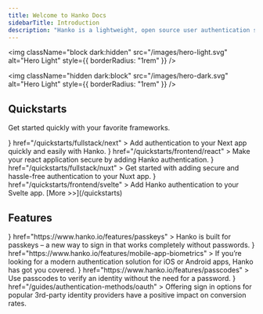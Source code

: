 ```yaml
---
title: Welcome to Hanko Docs
sidebarTitle: Introduction
description: "Hanko is a lightweight, open source user authentication solution that takes you on the journey beyond passwords."
---
```


<img
  className="block dark:hidden"
  src="/images/hero-light.svg"
  alt="Hero Light"
  style={{ borderRadius: "1rem" }}
/>

<img
  className="hidden dark:block"
  src="/images/hero-dark.svg"
  alt="Hero Light"
  style={{ borderRadius: "1rem" }}
/>

## Quickstarts

Get started quickly with your favorite frameworks.

<CardGroup cols={2}>
  <Card
    title="Next.js"
    icon={
      <svg
        xmlns="http://www.w3.org/2000/svg"
        className="icon icon-tabler icon-tabler-brand-nextjs"
        width="30"
        height="30"
        viewBox="0 0 30 30"
        strokeWidth="2"
        stroke="currentColor"
        fill="none"
        strokeLinecap="round"
        strokeLinejoin="round"
      >
        <path stroke="none" d="M0 0h24v24H0z" fill="none"></path>
        <path d="M9 15v-6l7.745 10.65a9 9 0 1 1 2.255 -1.993"></path>
        <path d="M15 12v-3"></path>
      </svg>
    }
    href="/quickstarts/fullstack/next"
  >
    Add authentication to your Next app quickly and easily with Hanko.
  </Card>
  <Card
    title="React"
    icon={
      <svg
        xmlns="http://www.w3.org/2000/svg"
        className="icon icon-tabler icon-tabler-brand-react"
        width="30"
        height="30"
        viewBox="0 0 30 30"
        strokeWidth="2"
        stroke="currentColor"
        fill="none"
        strokeLinecap="round"
        strokeLinejoin="round"
      >
        <path stroke="none" d="M0 0h24v24H0z" fill="none"></path>
        <path d="M6.306 8.711c-2.602 .723 -4.306 1.926 -4.306 3.289c0 2.21 4.477 4 10 4c.773 0 1.526 -.035 2.248 -.102"></path>
        <path d="M17.692 15.289c2.603 -.722 4.308 -1.926 4.308 -3.289c0 -2.21 -4.477 -4 -10 -4c-.773 0 -1.526 .035 -2.25 .102"></path>
        <path d="M6.305 15.287c-.676 2.615 -.485 4.693 .695 5.373c1.913 1.105 5.703 -1.877 8.464 -6.66c.387 -.67 .733 -1.339 1.036 -2"></path>
        <path d="M17.694 8.716c.677 -2.616 .487 -4.696 -.694 -5.376c-1.913 -1.105 -5.703 1.877 -8.464 6.66c-.387 .67 -.733 1.34 -1.037 2"></path>
        <path d="M12 5.424c-1.925 -1.892 -3.82 -2.766 -5 -2.084c-1.913 1.104 -1.226 5.877 1.536 10.66c.386 .67 .793 1.304 1.212 1.896"></path>
        <path d="M12 18.574c1.926 1.893 3.821 2.768 5 2.086c1.913 -1.104 1.226 -5.877 -1.536 -10.66c-.375 -.65 -.78 -1.283 -1.212 -1.897"></path>
        <path d="M11.5 12.866a1 1 0 1 0 1 -1.732a1 1 0 0 0 -1 1.732z"></path>
      </svg>
    }
    href="/quickstarts/frontend/react"
  >
    Make your react application secure by adding Hanko authentication.
  </Card>
  <Card
    title="Nuxt"
    icon={
      <svg
        xmlns="http://www.w3.org/2000/svg"
        className="icon icon-tabler icon-tabler-brand-nuxt"
        width="30"
        height="30"
        viewBox="0 0 30 30"
        strokeWidth="2"
        stroke="currentColor"
        fill="none"
        strokeLinecap="round"
        strokeLinejoin="round"
      >
        <path stroke="none" d="M0 0h24v24H0z" fill="none"></path>
        <path d="M12.146 8.583l-1.3 -2.09a1.046 1.046 0 0 0 -1.786 .017l-5.91 9.908a1.046 1.046 0 0 0 .897 1.582h3.913"></path>
        <path d="M20.043 18c.743 0 1.201 -.843 .82 -1.505l-4.044 -7.013a.936 .936 0 0 0 -1.638 0l-4.043 7.013c-.382 .662 .076 1.505 .819 1.505h8.086z"></path>
      </svg>
    }
    href="/quickstarts/fullstack/nuxt"
  >
      Get started with adding secure and hassle-free authentication to your Nuxt app.
  </Card>
  <Card
    title="Svelte"
    icon={
      <svg
        xmlns="http://www.w3.org/2000/svg"
        className="icon icon-tabler icon-tabler-brand-svelte"
        width="30"
        height="30"
        viewBox="0 0 30 30"
        strokeWidth="2"
        stroke="currentColor"
        fill="none"
        strokeLinecap="round"
        strokeLinejoin="round"
      >
        <path stroke="none" d="M0 0h24v24H0z" fill="none"></path>
        <path d="M15 8l-5 3l.821 -.495c1.86 -1.15 4.412 -.49 5.574 1.352a3.91 3.91 0 0 1 -1.264 5.42l-5.053 3.126c-1.86 1.151 -4.312 .591 -5.474 -1.251a3.91 3.91 0 0 1 1.263 -5.42l.26 -.16"></path>
        <path d="M8 17l5 -3l-.822 .496c-1.86 1.151 -4.411 .491 -5.574 -1.351a3.91 3.91 0 0 1 1.264 -5.42l5.054 -3.127c1.86 -1.15 4.311 -.59 5.474 1.252a3.91 3.91 0 0 1 -1.264 5.42l-.26 .16"></path>
      </svg>
    }
    href="/quickstarts/frontend/svelte"
  >
    Add Hanko authentication to your Svelte app.
  </Card>
</CardGroup>
    [More >>](/quickstarts)

## Features

<CardGroup cols={2}>
  <Card
    title="Passkeys"
    icon={
      <svg
        xmlns="http://www.w3.org/2000/svg"
        className="icon icon-tabler icon-tabler-circle-key"
        width="30"
        height="30"
        viewBox="0 0 30 30"
        strokeWidth="2"
        stroke="currentColor"
        fill="none"
        strokeLinecap="round"
        strokeLinejoin="round"
      >
        <path stroke="none" d="M0 0h24v24H0z" fill="none"></path>
        <path d="M14 10m-2 0a2 2 0 1 0 4 0a2 2 0 1 0 -4 0"></path>
        <path d="M21 12a9 9 0 1 1 -18 0a9 9 0 0 1 18 0z"></path>
        <path d="M12.5 11.5l-4 4l1.5 1.5"></path>
        <path d="M12 15l-1.5 -1.5"></path>
      </svg>
    }
    href="https://www.hanko.io/features/passkeys"
  >
    Hanko is built for passkeys – a new way to sign in that works completely
    without passwords.
  </Card>
  <Card
    title="Mobile App Biometrics"
    icon={
      <svg
        xmlns="http://www.w3.org/2000/svg"
        className="icon icon-tabler icon-tabler-login"
        width="30"
        height="30"
        viewBox="0 0 30 30"
        strokeWidth="2"
        stroke="currentColor"
        fill="none"
        strokeLinecap="round"
        strokeLinejoin="round"
      >
        <path stroke="none" d="M0 0h24v24H0z" fill="none"></path>
        <path d="M14 8v-2a2 2 0 0 0 -2 -2h-7a2 2 0 0 0 -2 2v12a2 2 0 0 0 2 2h7a2 2 0 0 0 2 -2v-2"></path>
        <path d="M20 12h-13l3 -3m0 6l-3 -3"></path>
      </svg>
    }
    href="https://www.hanko.io/features/mobile-app-biometrics"
  >
    If you’re looking for a modern authentication solution for iOS or Android apps, Hanko has got you covered.
  </Card>
  <Card
    title="Passcodes"
    icon={
      <svg
        xmlns="http://www.w3.org/2000/svg"
        className="icon icon-tabler icon-tabler-lock-code"
        width="30"
        height="30"
        viewBox="0 0 30 30"
        strokeWidth="2"
        stroke="currentColor"
        fill="none"
        strokeLinecap="round"
        strokeLinejoin="round"
      >
        <path stroke="none" d="M0 0h24v24H0z" fill="none"></path>
        <path d="M11.5 21h-4.5a2 2 0 0 1 -2 -2v-6a2 2 0 0 1 2 -2h10a2 2 0 0 1 2 2"></path>
        <path d="M11 16a1 1 0 1 0 2 0a1 1 0 0 0 -2 0"></path>
        <path d="M8 11v-4a4 4 0 1 1 8 0v4"></path>
        <path d="M20 21l2 -2l-2 -2"></path>
        <path d="M17 17l-2 2l2 2"></path>
      </svg>
    }
    href="https://www.hanko.io/features/passcodes"
  >
    Use passcodes to verify an identity without the need for a password.
  </Card>
  <Card
    title="OAuth Login"
    icon={
      <svg
        xmlns="http://www.w3.org/2000/svg"
        className="icon icon-tabler icon-tabler-brand-google"
        width="30"
        height="30"
        viewBox="0 0 30 30"
        strokeWidth="2"
        stroke="currentColor"
        fill="none"
        strokeLinecap="round"
        strokeLinejoin="round"
      >
        <path stroke="none" d="M0 0h24v24H0z" fill="none"></path>
        <path d="M17.788 5.108a9 9 0 1 0 3.212 6.892h-8"></path>
      </svg>
    }
    href="/guides/authentication-methods/oauth"
  >
    Offering sign in options for popular 3rd-party identity providers have a
    positive impact on conversion rates.
  </Card>
</CardGroup>
